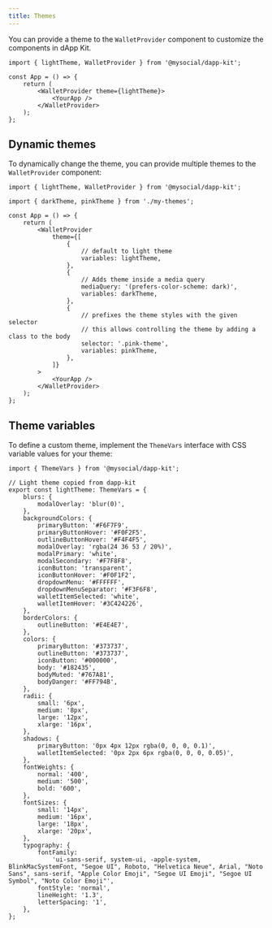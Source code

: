 ```yaml
---
title: Themes
---
```


You can provide a theme to the `WalletProvider` component to customize the components in dApp Kit.

```tsx
import { lightTheme, WalletProvider } from '@mysocial/dapp-kit';

const App = () => {
	return (
		<WalletProvider theme={lightTheme}>
			<YourApp />
		</WalletProvider>
	);
};
```

## Dynamic themes

To dynamically change the theme, you can provide multiple themes to the `WalletProvider` component:

```tsx
import { lightTheme, WalletProvider } from '@mysocial/dapp-kit';

import { darkTheme, pinkTheme } from './my-themes';

const App = () => {
	return (
		<WalletProvider
			theme={[
				{
					// default to light theme
					variables: lightTheme,
				},
				{
					// Adds theme inside a media query
					mediaQuery: '(prefers-color-scheme: dark)',
					variables: darkTheme,
				},
				{
					// prefixes the theme styles with the given selector
					// this allows controlling the theme by adding a class to the body
					selector: '.pink-theme',
					variables: pinkTheme,
				},
			]}
		>
			<YourApp />
		</WalletProvider>
	);
};
```

## Theme variables

To define a custom theme, implement the `ThemeVars` interface with CSS variable values for your
theme:

```tsx
import { ThemeVars } from '@mysocial/dapp-kit';

// Light theme copied from dapp-kit
export const lightTheme: ThemeVars = {
	blurs: {
		modalOverlay: 'blur(0)',
	},
	backgroundColors: {
		primaryButton: '#F6F7F9',
		primaryButtonHover: '#F0F2F5',
		outlineButtonHover: '#F4F4F5',
		modalOverlay: 'rgba(24 36 53 / 20%)',
		modalPrimary: 'white',
		modalSecondary: '#F7F8F8',
		iconButton: 'transparent',
		iconButtonHover: '#F0F1F2',
		dropdownMenu: '#FFFFFF',
		dropdownMenuSeparator: '#F3F6F8',
		walletItemSelected: 'white',
		walletItemHover: '#3C424226',
	},
	borderColors: {
		outlineButton: '#E4E4E7',
	},
	colors: {
		primaryButton: '#373737',
		outlineButton: '#373737',
		iconButton: '#000000',
		body: '#182435',
		bodyMuted: '#767A81',
		bodyDanger: '#FF794B',
	},
	radii: {
		small: '6px',
		medium: '8px',
		large: '12px',
		xlarge: '16px',
	},
	shadows: {
		primaryButton: '0px 4px 12px rgba(0, 0, 0, 0.1)',
		walletItemSelected: '0px 2px 6px rgba(0, 0, 0, 0.05)',
	},
	fontWeights: {
		normal: '400',
		medium: '500',
		bold: '600',
	},
	fontSizes: {
		small: '14px',
		medium: '16px',
		large: '18px',
		xlarge: '20px',
	},
	typography: {
		fontFamily:
			'ui-sans-serif, system-ui, -apple-system, BlinkMacSystemFont, "Segoe UI", Roboto, "Helvetica Neue", Arial, "Noto Sans", sans-serif, "Apple Color Emoji", "Segoe UI Emoji", "Segoe UI Symbol", "Noto Color Emoji"',
		fontStyle: 'normal',
		lineHeight: '1.3',
		letterSpacing: '1',
	},
};
```
